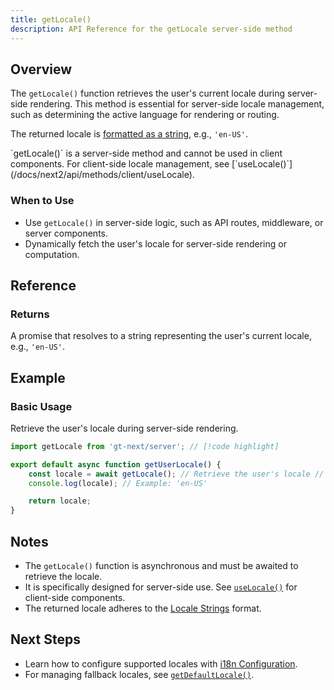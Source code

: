 ```yaml
---
title: getLocale()
description: API Reference for the getLocale server-side method
---
```


## Overview

The `getLocale()` function retrieves the user's current locale during server-side rendering.
This method is essential for server-side locale management, such as determining the active language for rendering or routing.

The returned locale is [formatted as a string](/docs/next2/reference/locale-strings), e.g., `'en-US'`.

<Callout>
    `getLocale()` is a server-side method and cannot be used in client components. For client-side locale management, see [`useLocale()`](/docs/next2/api/methods/client/useLocale).
</Callout>

### When to Use

- Use `getLocale()` in server-side logic, such as API routes, middleware, or server components.
- Dynamically fetch the user's locale for server-side rendering or computation.

## Reference

### Returns

A promise that resolves to a string representing the user's current locale, e.g., `'en-US'`.

## Example

### Basic Usage

Retrieve the user's locale during server-side rendering.

```javascript title="src/server/getUserLocale.js" copy
import getLocale from 'gt-next/server'; // [!code highlight]

export default async function getUserLocale() {
    const locale = await getLocale(); // Retrieve the user's locale // [!code highlight]
    console.log(locale); // Example: 'en-US'

    return locale;
}
```

## Notes
 * The `getLocale()` function is asynchronous and must be awaited to retrieve the locale.
 * It is specifically designed for server-side use. See [`useLocale()`](/docs/next2/api/methods/client/useLocale) for client-side components.
 * The returned locale adheres to the [Locale Strings](/docs/next2/reference/locale-strings) format.

## Next Steps
 * Learn how to configure supported locales with [i18n Configuration](/docs/next2/reference/i18n-configuration).
 * For managing fallback locales, see [`getDefaultLocale()`](/docs/next2/api/methods/server/getDefaultLocale).